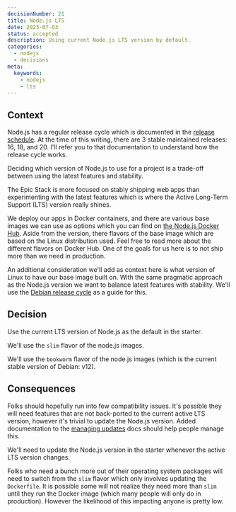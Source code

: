 ```yaml
---
decisionNumber: 21  
title: Node.js LTS
date: 2023-07-03
status: accepted 
description: Using current Node.js LTS version by default.
categories:
  - nodejs 
  - decisions
meta:
  keywords:
    - nodejs
    - lts 
---
```

## Context

Node.js has a regular release cycle which is documented in the
[release schedule](https://nodejs.org/en/about/releases/). At the time of this
writing, there are 3 stable maintained releases: 16, 18, and 20. I'll refer you
to that documentation to understand how the release cycle works.

Deciding which version of Node.js to use for a project is a trade-off between
using the latest features and stability.

The Epic Stack is more focused on stably shipping web apps than experimenting
with the latest features which is where the Active Long-Term Support (LTS)
version really shines.

We deploy our apps in Docker containers, and there are various base images we
can use as options which you can find on
[the Node.js Docker Hub](https://hub.docker.com/_/node). Aside from the version,
there flavors of the base image which are based on the Linux distribution used.
Feel free to read more about the different flavors on Docker Hub. One of the
goals for us here is to not ship more than we need in production.

An additional consideration we'll add as context here is what version of Linux
to have our base image built on. With the same pragmatic approach as the Node.js
version we want to balance latest features with stability. We'll use the
[Debian release cycle](https://wiki.debian.org/DebianReleases) as a guide for
this.

## Decision

Use the current LTS version of Node.js as the default in the starter.

We'll use the `slim` flavor of the node.js images.

We'll use the `bookworm` flavor of the node.js images (which is the current
stable version of Debian: v12).

## Consequences

Folks should hopefully run into few compatibility issues. It's possible they
will need features that are not back-ported to the current active LTS version,
however it's trivial to update the Node.js version. Added documentation to the
[managing updates](#app/managing-updates.md) docs should help people manage
this.

We'll need to update the Node.js version in the starter whenever the active LTS
version changes.

Folks who need a bunch more out of their operating system packages will need to
switch from the `slim` flavor which only involves updating the `Dockerfile`. It
is possible some will not realize they need more than `slim` until they run the
Docker image (which many people will only do in production). However the
likelihood of this impacting anyone is pretty low.
